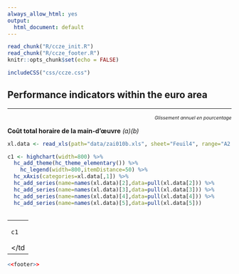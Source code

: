 ```yaml
---
always_allow_html: yes
output:
  html_document: default
---
```


```r
read_chunk("R/ccze_init.R")
read_chunk("R/ccze_footer.R")
knitr::opts_chunk$set(echo = FALSE)
```
```r
includeCSS("css/ccze.css")
```

## Performance indicators within the euro area

***
<p style="text-align: right; font-size:75%; font-style: italic;">*Glissement annuel en pourcentage*</p>
<p class="titlechart">**Coût total horaire de la main-d'œuvre** *(a)(b)*</p>

```r

xl.data <- read_xls(path="data/zai010b.xls", sheet="Feuil4", range="A2:E34")

c1 <- highchart(width=800) %>%
  hc_add_theme(hc_theme_elementary()) %>%
    hc_legend(width=800,itemDistance=50) %>%
  hc_xAxis(categories=xl.data[,1]) %>%
  hc_add_series(name=names(xl.data)[2],data=pull(xl.data[2])) %>%
  hc_add_series(name=names(xl.data)[3],data=pull(xl.data[3])) %>%
  hc_add_series(name=names(xl.data)[4],data=pull(xl.data[4])) %>%
  hc_add_series(name=names(xl.data)[5],data=pull(xl.data[5]))
  
```

<table><tr><td width="100%">

```r
c1
```

</td</tr></table>

```r
<<footer>>
```



